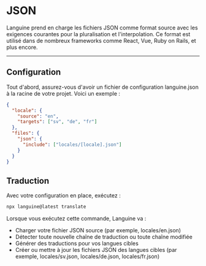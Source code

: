 # JSON

Languine prend en charge les fichiers JSON comme format source avec les exigences courantes pour la pluralisation et l'interpolation. Ce format est utilisé dans de nombreux frameworks comme React, Vue, Ruby on Rails, et plus encore.


---


## Configuration

Tout d'abord, assurez-vous d'avoir un fichier de configuration languine.json à la racine de votre projet. Voici un exemple :

```json
{
  "locale": {
    "source": "en",
    "targets": ["sv", "de", "fr"]
  },
  "files": {
    "json": {
      "include": ["locales/[locale].json"]
    }
  }
}

```

## Traduction

Avec votre configuration en place, exécutez :

```bash
npx languine@latest translate
```

Lorsque vous exécutez cette commande, Languine va :

- Charger votre fichier JSON source (par exemple, locales/en.json)
- Détecter toute nouvelle chaîne de traduction ou toute chaîne modifiée
- Générer des traductions pour vos langues cibles
- Créer ou mettre à jour les fichiers JSON des langues cibles (par exemple, locales/sv.json, locales/de.json, locales/fr.json)
